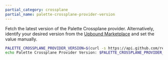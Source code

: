 ```yaml
---
partial_category: crossplane
partial_name: palette-crossplane-provider-version
---
```


Fetch the latest version of the Palette Crossplane provider. Alternatively, identify your desired version from the
[Upbound Marketplace](https://marketplace.upbound.io/providers/crossplane-contrib/provider-palette) and set the
value manually.

```bash
PALETTE_CROSSPLANE_PROVIDER_VERSION=$(curl -s https://api.github.com/repos/crossplane-contrib/provider-palette/releases/latest | jq -r .tag_name)
echo Palette Crossplane Provider Version: $PALETTE_CROSSPLANE_PROVIDER_VERSION
```
